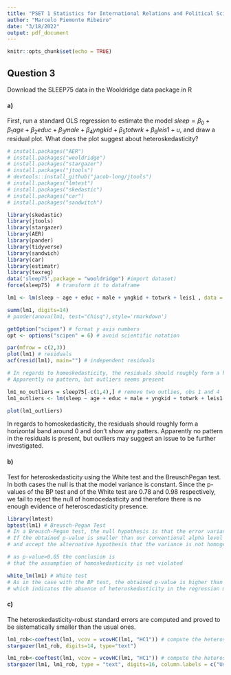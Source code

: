 ---
title: "PSET 1 Statistics for International Relations and Political Science 2 IHEID "
author: "Marcelo Piemonte Ribeiro"
date: "3/18/2022"
output: pdf_document
---

```{r setup, include=FALSE}
knitr::opts_chunk$set(echo = TRUE)
```

## Question 3

Download the SLEEP75 data in the Wooldridge data package in R

#### a) 
First, run a standard OLS regression to estimate the model $sleep = \beta_0 +\beta_1age+\beta_2educ+\beta_3male+\beta_4yngkid+\beta_5totwrk+\beta_6leis1+u$, and draw a residual plot. What does the plot suggest about heteroskedasticity?

```{r sleep75, echo=FALSE, message=FALSE, warning=FALSE, include=F}
# install.packages("AER")
# install.packages("wooldridge")
# install.packages("stargazer")
# install.packages("jtools")
# devtools::install_github("jacob-long/jtools")
# install.packages("lmtest")
# install.packages("skedastic")
# install.packages("car")
# install.packages("sandwitch")

library(skedastic)
library(jtools)
library(stargazer)
library(AER)
library(pander)
library(tidyverse)
library(sandwich)
library(car)
library(estimatr)
library(texreg)
data('sleep75',package = "wooldridge") #import dataset)
force(sleep75)  # transform it to dataframe

```

```{r exercise3a, echo=FALSE, message=FALSE, warning=FALSE}
lm1 <- lm(sleep ~ age + educ + male + yngkid + totwrk + leis1 , data = sleep75) # fit a OLS model

summ(lm1, digits=14)
# pander(anova(lm1, test="Chisq"),style='rmarkdown')

getOption("scipen") # format y axis numbers
opt <- options("scipen" = 6) # avoid scientific notation

par(mfrow = c(2,3))
plot(lm1) # residuals
acf(resid(lm1), main="") # independent residuals

# In regards to homoskedasticity, the residuals should roughly form a horizontal band around 0 and don't show any patters.
# Apparently no pattern, but outliers seems present


```

```{r exercise3a_part2, echo=FALSE, message=FALSE, warning=FALSE, include=F}

lm1_no_outliers = sleep75[-c(1,4),] # remove two outlies, obs 1 and 4
lm1_outliers <- lm(sleep ~ age + educ + male + yngkid + totwrk + leis1 , data = lm1_no_outliers) # re-fit the model

plot(lm1_outliers)
```

In regards to homoskedasticity, the residuals should roughly form a horizontal band around 0 and don't show any patters.
Apparently no pattern in the residuals is present, but outliers may suggest an issue to be further investigated. 

#### b) 

Test for heteroskedasticity using the White test and the BreuschPegan test. In both cases the null is that the model variance is constant. Since the p-values of the BP test and of the White test are 0.78 and 0.98 respectively, we fail to reject the null of homocedasticity and therefore there is no enough evidence of heteroscedasticity presence. 

```{r exercise3b, echo=FALSE, message=FALSE, warning=FALSE, include= FALSE}
library(lmtest)
bptest(lm1) # Breusch-Pegan Test 
# In a Breusch-Pegan test, the null hypothesis is that the error variance is "homogeneous". 
# If the obtained p-value is smaller than our conventional alpha level (0.05), we reject the null 
# and accept the alternative hypothesis that the variance is not homogeneous.

# as p-value>0.05 the conclusion is 
# that the assumption of homoskedasticity is not violated

white_lm(lm1) # White test
# As in the case with the BP test, the obtained p-value is higher than 0.05, 
# which indicates the absence of heteroskedasticity in the regression model.

```


#### c)

The heteroskedasticity-robust standard errors are computed and proved to be sistematically smaller than the usual ones.

```{r exercise3c1, echo=FALSE, message=FALSE, warning=FALSE, include=FALSE}

lm1_rob<-coeftest(lm1, vcov = vcovHC(lm1, "HC1")) # compute the heteroskedasticity-robust SEs 
stargazer(lm1_rob, digits=14, type="text")

```

```{r exercise3c2, echo=FALSE, message=FALSE, warning=FALSE, include= F}

lm1_rob<-coeftest(lm1, vcov = vcovHC(lm1, "HC1")) # compute the heteroskedasticity-robust SEs 
stargazer(lm1, lm1_rob, type = "text", digits=16, column.labels = c("Usual SE", "Robust SE"))

```
